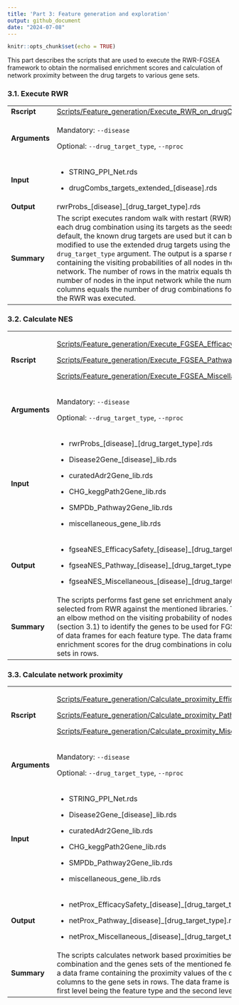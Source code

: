 ```yaml
---
title: 'Part 3: Feature generation and exploration'
output: github_document
date: "2024-07-08"
---
```


```r
knitr::opts_chunk$set(echo = TRUE)
```

This part describes the scripts that are used to execute the RWR-FGSEA framework to obtain the normalised enrichment scores and calculation of network proximity between the drug targets to various gene sets.

### 3.1. Execute RWR

+---------------+----------------------------------------------------------------------------------------------------------------------------------------------------------------------------------------------------------------------------------------------------------------------------------------------------------------------------------------------------------------------------------------------------------------------------------------------------------------------------------------------------------------------------------------------------+
| **Rscript**   | [Scripts/Feature_generation/Execute_RWR_on_drugCombs.R](../Scripts/Feature_generation/Execute_RWR_on_drugCombs.R)                                                                                                                                                                                                                                                                                                                                                                                                                                  |
+---------------+----------------------------------------------------------------------------------------------------------------------------------------------------------------------------------------------------------------------------------------------------------------------------------------------------------------------------------------------------------------------------------------------------------------------------------------------------------------------------------------------------------------------------------------------------+
| **Arguments** | Mandatory: `--disease`                                                                                                                                                                                                                                                                                                                                                                                                                                                                                                                             |
|               |                                                                                                                                                                                                                                                                                                                                                                                                                                                                                                                                                    |
|               | Optional: `--drug_target_type`, `--nproc`                                                                                                                                                                                                                                                                                                                                                                                                                                                                                                          |
+---------------+----------------------------------------------------------------------------------------------------------------------------------------------------------------------------------------------------------------------------------------------------------------------------------------------------------------------------------------------------------------------------------------------------------------------------------------------------------------------------------------------------------------------------------------------------+
| **Input**     | -   STRING_PPI_Net.rds                                                                                                                                                                                                                                                                                                                                                                                                                                                                                                                             |
|               |                                                                                                                                                                                                                                                                                                                                                                                                                                                                                                                                                    |
|               | -   drugCombs_targets_extended\_[disease].rds                                                                                                                                                                                                                                                                                                                                                                                                                                                                                                      |
+---------------+----------------------------------------------------------------------------------------------------------------------------------------------------------------------------------------------------------------------------------------------------------------------------------------------------------------------------------------------------------------------------------------------------------------------------------------------------------------------------------------------------------------------------------------------------+
| **Output**    | rwrProbs\_[disease]\_[drug_target_type].rds                                                                                                                                                                                                                                                                                                                                                                                                                                                                                                        |
+---------------+----------------------------------------------------------------------------------------------------------------------------------------------------------------------------------------------------------------------------------------------------------------------------------------------------------------------------------------------------------------------------------------------------------------------------------------------------------------------------------------------------------------------------------------------------+
| **Summary**   | The script executes random walk with restart (RWR) for each drug combination using its targets as the seeds. By default, the known drug targets are used but it can be modified to use the extended drug targets using the `drug_target_type` argument. The output is a sparse matrix containing the visiting probabilities of all nodes in the input network. The number of rows in the matrix equals the number of nodes in the input network while the number of columns equals the number of drug combinations for which the RWR was executed. |
+---------------+----------------------------------------------------------------------------------------------------------------------------------------------------------------------------------------------------------------------------------------------------------------------------------------------------------------------------------------------------------------------------------------------------------------------------------------------------------------------------------------------------------------------------------------------------+

### 3.2. Calculate NES

+---------------+---------------------------------------------------------------------------------------------------------------------------------------------------------------------------------------------------------------------------------------------------------------------------------------------------------------------------------------------------------------------------------------------------------------------------------------------------------------------------------+
| **Rscript**   | [Scripts/Feature_generation/Execute_FGSEA_EfficacySafety_on_drugCombs.R](../Scripts/Feature_generation/Execute_FGSEA_EfficacySafety_on_drugCombs.R)                                                                                                                                                                                                                                                                                                                             |
|               |                                                                                                                                                                                                                                                                                                                                                                                                                                                                                 |
|               | [Scripts/Feature_generation/Execute_FGSEA_Pathways_on_drugCombs.R](../Scripts/Feature_generation/Execute_FGSEA_Pathways_on_drugCombs.R)                                                                                                                                                                                                                                                                                                                                         |
|               |                                                                                                                                                                                                                                                                                                                                                                                                                                                                                 |
|               | [Scripts/Feature_generation/Execute_FGSEA_Miscellaneous_on_drugCombs.R](../Scripts/Feature_generation/Execute_FGSEA_Miscellaneous_on_drugCombs.R)                                                                                                                                                                                                                                                                                                                               |
+---------------+---------------------------------------------------------------------------------------------------------------------------------------------------------------------------------------------------------------------------------------------------------------------------------------------------------------------------------------------------------------------------------------------------------------------------------------------------------------------------------+
| **Arguments** | Mandatory: `--disease`                                                                                                                                                                                                                                                                                                                                                                                                                                                          |
|               |                                                                                                                                                                                                                                                                                                                                                                                                                                                                                 |
|               | Optional: `--drug_target_type`, `--nproc`                                                                                                                                                                                                                                                                                                                                                                                                                                       |
+---------------+---------------------------------------------------------------------------------------------------------------------------------------------------------------------------------------------------------------------------------------------------------------------------------------------------------------------------------------------------------------------------------------------------------------------------------------------------------------------------------+
| **Input**     | -   rwrProbs\_[disease]\_[drug_target_type].rds                                                                                                                                                                                                                                                                                                                                                                                                                                 |
|               |                                                                                                                                                                                                                                                                                                                                                                                                                                                                                 |
|               | -   Disease2Gene\_[disease]\_lib.rds                                                                                                                                                                                                                                                                                                                                                                                                                                            |
|               |                                                                                                                                                                                                                                                                                                                                                                                                                                                                                 |
|               | -   curatedAdr2Gene_lib.rds                                                                                                                                                                                                                                                                                                                                                                                                                                                     |
|               |                                                                                                                                                                                                                                                                                                                                                                                                                                                                                 |
|               | -   CHG_keggPath2Gene_lib.rds                                                                                                                                                                                                                                                                                                                                                                                                                                                   |
|               |                                                                                                                                                                                                                                                                                                                                                                                                                                                                                 |
|               | -   SMPDb_Pathway2Gene_lib.rds                                                                                                                                                                                                                                                                                                                                                                                                                                                  |
|               |                                                                                                                                                                                                                                                                                                                                                                                                                                                                                 |
|               | -   miscellaneous_gene_lib.rds                                                                                                                                                                                                                                                                                                                                                                                                                                                  |
+---------------+---------------------------------------------------------------------------------------------------------------------------------------------------------------------------------------------------------------------------------------------------------------------------------------------------------------------------------------------------------------------------------------------------------------------------------------------------------------------------------+
| **Output**    | -   fgseaNES_EfficacySafety\_[disease]\_[drug_target_type].rds                                                                                                                                                                                                                                                                                                                                                                                                                  |
|               |                                                                                                                                                                                                                                                                                                                                                                                                                                                                                 |
|               | -   fgseaNES_Pathway\_[disease]\_[drug_target_type].rds                                                                                                                                                                                                                                                                                                                                                                                                                         |
|               |                                                                                                                                                                                                                                                                                                                                                                                                                                                                                 |
|               | -   fgseaNES_Miscellaneous\_[disease]\_[drug_target_type].rds                                                                                                                                                                                                                                                                                                                                                                                                                   |
+---------------+---------------------------------------------------------------------------------------------------------------------------------------------------------------------------------------------------------------------------------------------------------------------------------------------------------------------------------------------------------------------------------------------------------------------------------------------------------------------------------+
| **Summary**   | The scripts performs fast gene set enrichment analysis (FGSEA) of the genes selected from RWR against the mentioned libraries. The script internally uses an elbow method on the visiting probability of nodes obtained from RWR (section 3.1) to identify the genes to be used for FGSEA. The output is a list of data frames for each feature type. The data frames contains normalised enrichment scores for the drug combinations in columns against the gene sets in rows. |
+---------------+---------------------------------------------------------------------------------------------------------------------------------------------------------------------------------------------------------------------------------------------------------------------------------------------------------------------------------------------------------------------------------------------------------------------------------------------------------------------------------+

### 3.3. Calculate network proximity

+---------------+-----------------------------------------------------------------------------------------------------------------------------------------------------------------------------------------------------------------------------------------------------------------------------------------------------------------------------------------------------------------------------------------------------------------+
| **Rscript**   | [Scripts/Feature_generation/Calculate_proximity_EfficacySafety_for_drugCombs.R](../Scripts/Feature_generation/Calculate_proximity_EfficacySafety_for_drugCombs.R)                                                                                                                                                                                                                                               |
|               |                                                                                                                                                                                                                                                                                                                                                                                                                 |
|               | [Scripts/Feature_generation/Calculate_proximity_Pathways_for_drugCombs.R](../Scripts/Feature_generation/Calculate_proximity_EfficacySafety_for_drugCombs.R)                                                                                                                                                                                                                                                     |
|               |                                                                                                                                                                                                                                                                                                                                                                                                                 |
|               | [Scripts/Feature_generation/Calculate_proximity_Miscellaneous_for_drugCombs.R](../Scripts/Feature_generation/Calculate_proximity_Miscellaneous_for_drugCombs.R)                                                                                                                                                                                                                                                 |
+---------------+-----------------------------------------------------------------------------------------------------------------------------------------------------------------------------------------------------------------------------------------------------------------------------------------------------------------------------------------------------------------------------------------------------------------+
| **Arguments** | Mandatory: `--disease`                                                                                                                                                                                                                                                                                                                                                                                          |
|               |                                                                                                                                                                                                                                                                                                                                                                                                                 |
|               | Optional: `--drug_target_type`, `--nproc`                                                                                                                                                                                                                                                                                                                                                                       |
+---------------+-----------------------------------------------------------------------------------------------------------------------------------------------------------------------------------------------------------------------------------------------------------------------------------------------------------------------------------------------------------------------------------------------------------------+
| **Input**     | -   STRING_PPI_Net.rds                                                                                                                                                                                                                                                                                                                                                                                          |
|               |                                                                                                                                                                                                                                                                                                                                                                                                                 |
|               | -   Disease2Gene\_[disease]\_lib.rds                                                                                                                                                                                                                                                                                                                                                                            |
|               |                                                                                                                                                                                                                                                                                                                                                                                                                 |
|               | -   curatedAdr2Gene_lib.rds                                                                                                                                                                                                                                                                                                                                                                                     |
|               |                                                                                                                                                                                                                                                                                                                                                                                                                 |
|               | -   CHG_keggPath2Gene_lib.rds                                                                                                                                                                                                                                                                                                                                                                                   |
|               |                                                                                                                                                                                                                                                                                                                                                                                                                 |
|               | -   SMPDb_Pathway2Gene_lib.rds                                                                                                                                                                                                                                                                                                                                                                                  |
|               |                                                                                                                                                                                                                                                                                                                                                                                                                 |
|               | -   miscellaneous_gene_lib.rds                                                                                                                                                                                                                                                                                                                                                                                  |
+---------------+-----------------------------------------------------------------------------------------------------------------------------------------------------------------------------------------------------------------------------------------------------------------------------------------------------------------------------------------------------------------------------------------------------------------+
| **Output**    | -   netProx_EfficacySafety\_[disease]\_[drug_target_type].rds                                                                                                                                                                                                                                                                                                                                                   |
|               |                                                                                                                                                                                                                                                                                                                                                                                                                 |
|               | -   netProx_Pathway\_[disease]\_[drug_target_type].rds                                                                                                                                                                                                                                                                                                                                                          |
|               |                                                                                                                                                                                                                                                                                                                                                                                                                 |
|               | -   netProx_Miscellaneous\_[disease]\_[drug_target_type].rds                                                                                                                                                                                                                                                                                                                                                    |
+---------------+-----------------------------------------------------------------------------------------------------------------------------------------------------------------------------------------------------------------------------------------------------------------------------------------------------------------------------------------------------------------------------------------------------------------+
| **Summary**   | The scripts calculates network based proximities between the targets of the drug combination and the genes sets of the mentioned feature. The primary output is a data frame containing the proximity values of the drug combinations in columns to the gene sets in rows. The data frame is stored as list of list, with the first level being the feature type and the second level being the proximity type. |
+---------------+-----------------------------------------------------------------------------------------------------------------------------------------------------------------------------------------------------------------------------------------------------------------------------------------------------------------------------------------------------------------------------------------------------------------+

